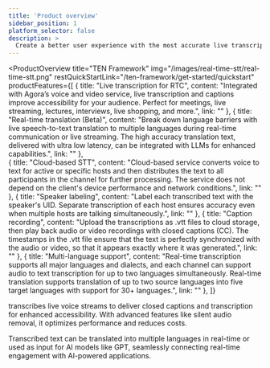 ```yaml
---
title: 'Product overview'
sidebar_position: 1
platform_selector: false
description: >
  Create a better user experience with the most accurate live transcription and subtitling.
---
```


<ProductOverview
    title="TEN Framework"
    img="/images/real-time-stt/real-time-stt.png"
    restQuickStartLink="/ten-framework/get-started/quickstart"
    productFeatures={[
        {
            title: "Live transcription for RTC",
            content: "Integrated with Agora’s voice and video service, live transcription and captions improve accessibility for your audience. Perfect for meetings, live streaming, lectures, interviews, live shopping, and more.",
            link: ""
        },
        {
            title: "Real-time translation (Beta)",
            content: "Break down language barriers with live speech-to-text translation to multiple languages during real-time communication or live streaming. The high accuracy translation text, delivered with ultra low latency, can be integrated with LLMs for enhanced capabilities.",
            link: ""
        },        
        {
            title: "Cloud-based STT",
            content: "Cloud-based service converts voice to text for active or specific hosts and then distributes the text to all participants in the channel for further processing. The service does not depend on the client's device performance and network conditions.",
            link: ""
        },
        {
            title: "Speaker labeling",
            content: "Label each transcribed text with the speaker's UID. Separate transcription of each host ensures accuracy even when multiple hosts are talking simultaneously.",
            link: ""
        },
        {
            title: "Caption recording",
            content: "Upload the transcriptions as .vtt files to cloud storage, then play back audio or video recordings with closed captions (CC). The timestamps in the .vtt file ensure that the text is perfectly synchronized with the audio or video, so that it appears exactly where it was generated.",
            link: ""
        },
        {
            title: "Multi-language support",
            content: "Real-time transcription supports all major languages and dialects, and each channel can support audio to text transcription for up to two languages simultaneously. Real-time translation supports translation of up to two source languages into five target languages with support for 30+ languages.",
            link: ""
        },
    ]}

>

transcribes live voice streams to deliver closed captions and transcription for enhanced accessibility. With advanced features like silent audio removal, it optimizes performance and reduces costs.

Transcribed text can be translated into multiple languages in real-time or used as input for AI models like GPT, seamlessly connecting real-time engagement with AI-powered applications.

</ProductOverview>
